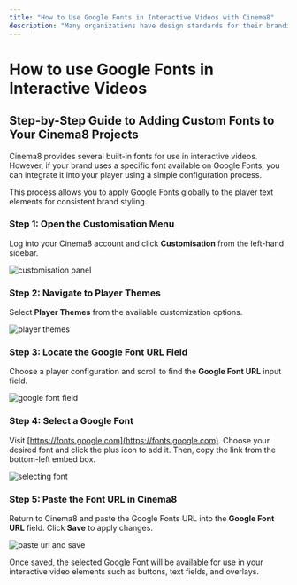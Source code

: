 ---
title: "How to Use Google Fonts in Interactive Videos with Cinema8"
description: "Many organizations have design standards for their branding, and when creating interactions in your videos, you might want to use custom fonts. Cinema8 provides several default fonts for use when adding text to your videos, including Andale Mono, Arial, Arial Black, Book Antiqua, Comic Sans MS, Courier New, Georgia, Helvetica, Impact, Tahoma, Terminal, Times New Roman, Trebuchet MS, and Verdana. However, you can also integrate Google Fonts into Cinema8. Let's take a look at how you can do this."
---


# How to use Google Fonts in Interactive Videos

## Step-by-Step Guide to Adding Custom Fonts to Your Cinema8 Projects

Cinema8 provides several built-in fonts for use in interactive videos. However, if your brand uses a specific font available on Google Fonts, you can integrate it into your player using a simple configuration process.

<Callout type="info">
This process allows you to apply Google Fonts globally to the player text elements for consistent brand styling.
</Callout>

<Steps>

### Step 1: Open the Customisation Menu

Log into your Cinema8 account and click **Customisation** from the left-hand sidebar.

![customisation panel](/screenshot/google-fonts/google-fonts-1.webp)

### Step 2: Navigate to Player Themes

Select **Player Themes** from the available customization options.

![player themes](/screenshot/google-fonts/google-fonts-2.webp)

### Step 3: Locate the Google Font URL Field

Choose a player configuration and scroll to find the **Google Font URL** input field.

![google font field](/screenshot/google-fonts/google-fonts-3.webp)

### Step 4: Select a Google Font

Visit [https://fonts.google.com](https://fonts.google.com). Choose your desired font and click the plus icon to add it. Then, copy the link from the bottom-left embed box.

![selecting font](/screenshot/google-fonts/google-fonts-4.webp)

### Step 5: Paste the Font URL in Cinema8

Return to Cinema8 and paste the Google Fonts URL into the **Google Font URL** field. Click **Save** to apply changes.

![paste url and save](/screenshot/google-fonts/google-fonts-5.webp)

</Steps>

<Callout type="important">
Once saved, the selected Google Font will be available for use in your interactive video elements such as buttons, text fields, and overlays.
</Callout>
